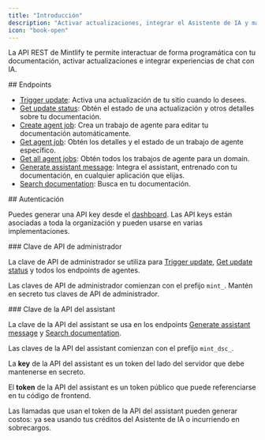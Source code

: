 ```yaml
---
title: "Introducción"
description: "Activar actualizaciones, integrar el Asistente de IA y más"
icon: "book-open"
---
```


La API REST de Mintlify te permite interactuar de forma programática con tu documentación, activar actualizaciones e integrar experiencias de chat con IA.

<div id="endpoints">
  ## Endpoints
</div>

* [Trigger update](/es/api-reference/update/trigger): Activa una actualización de tu sitio cuando lo desees.
* [Get update status](/es/api-reference/update/status): Obtén el estado de una actualización y otros detalles sobre tu documentación.
* [Create agent job](/es/api-reference/agent/create-agent-job): Crea un trabajo de agente para editar tu documentación automáticamente.
* [Get agent job](/es/api-reference/agent/get-agent-job): Obtén los detalles y el estado de un trabajo de agente específico.
* [Get all agent jobs](/es/api-reference/agent/get-all-jobs): Obtén todos los trabajos de agente para un domain.
* [Generate assistant message](/es/api-reference/assistant/create-assistant-message): Integra el assistant, entrenado con tu documentación, en cualquier aplicación que elijas.
* [Search documentation](/es/api-reference/assistant/search): Busca en tu documentación.

<div id="authentication">
  ## Autenticación
</div>

Puedes generar una API key desde el [dashboard](https://dashboard.mintlify.com/settings/organization/api-keys). Las API keys están asociadas a toda la organización y pueden usarse en varias implementaciones.

<div id="admin-api-key">
  ### Clave de API de administrador
</div>

La clave de API de administrador se utiliza para [Trigger update](/es/api-reference/update/trigger), [Get update status](/es/api-reference/update/status) y todos los endpoints de agentes.

Las claves de API de administrador comienzan con el prefijo `mint_`. Mantén en secreto tus claves de API de administrador.

<div id="assistant-api-key">
  ### Clave de la API del assistant
</div>

La clave de la API del assistant se usa en los endpoints [Generate assistant message](/es/api-reference/assistant/create-assistant-message) y [Search documentation](/es/api-reference/assistant/search).

Las claves de la API del assistant comienzan con el prefijo `mint_dsc_`.

La **key** de la API del assistant es un token del lado del servidor que debe mantenerse en secreto.

El **token** de la API del assistant es un token público que puede referenciarse en tu código de frontend.

<Note>
  Las llamadas que usan el token de la API del assistant pueden generar costos: ya sea usando tus créditos del Asistente de IA o incurriendo en sobrecargos.
</Note>